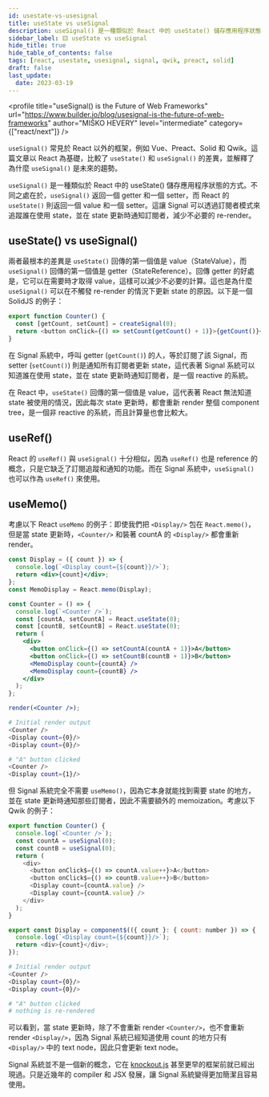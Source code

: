 ```yaml
---
id: usestate-vs-usesignal
title: useState vs useSignal
description: useSignal() 是一種類似於 React 中的 useState() 儲存應用程序狀態的方式。不同之處在於，useSignal() 返回一個 getter 和一個 setter，而 React 的 useState() 則返回一個 value 和一個 setter。這讓 Signal 可以透過訂閱者模式來追蹤誰在使用 state，並在 state 更新時通知訂閱者，減少不必要的 re-render。
sidebar_label: 🟨 useState vs useSignal
hide_title: true
hide_table_of_contents: false
tags: [react, usestate, usesignal, signal, qwik, preact, solid]
draft: false
last_update:
  date: 2023-03-19
---
```


<profile
  title="useSignal() is the Future of Web Frameworks"
  url="https://www.builder.io/blog/usesignal-is-the-future-of-web-frameworks"
  author="MIŠKO HEVERY"
  level="intermediate"
  category={["react/next"]}
/>

`useSignal()` 常見於 React 以外的框架，例如 Vue、Preact、Solid 和 Qwik。這篇文章以 React 為基礎，比較了 `useState()` 和 `useSignal()` 的差異，並解釋了為什麼 `useSignal()` 是未來的趨勢。

`useSignal()` 是一種類似於 React 中的 useState() 儲存應用程序狀態的方式。不同之處在於，`useSignal()` 返回一個 getter 和一個 setter，而 React 的 `useState()` 則返回一個 value 和一個 setter。這讓 Signal 可以透過訂閱者模式來追蹤誰在使用 state，並在 state 更新時通知訂閱者，減少不必要的 re-render。

## useState() vs useSignal()

兩者最根本的差異是 `useState()` 回傳的第一個值是 value（StateValue），而 `useSignal()` 回傳的第一個值是 getter（StateReference）。回傳 getter 的好處是，它可以在需要時才取得 value，這樣可以減少不必要的計算。這也是為什麼 `useSignal()` 可以在不觸發 re-render 的情況下更新 state 的原因。以下是一個 SolidJS 的例子：

```js title="SolidJS Counter with useSignal()"
export function Counter() {
  const [getCount, setCount] = createSignal(0);
  return <button onClick={() => setCount(getCount() + 1)}>{getCount()}</button>;
}
```

在 Signal 系統中，呼叫 getter (`getCount()`) 的人，等於訂閱了該 Signal，而 setter (`setCount()`) 則是通知所有訂閱者更新 state，這代表著 Signal 系統可以知道誰在使用 state，並在 state 更新時通知訂閱者，是一個 reactive 的系統。

在 React 中，`useState()` 回傳的第一個值是 value，這代表著 React 無法知道 state 被使用的情況，因此每次 state 更新時，都會重新 render 整個 component tree，是一個非 reactive 的系統，而且計算量也會比較大。

## useRef()

React 的 `useRef()` 與 `useSignal()` 十分相似，因為 `useRef()` 也是 reference 的概念，只是它缺乏了訂閱追蹤和通知的功能。而在 Signal 系統中，`useSignal()` 也可以作為 `useRef()` 來使用。

## useMemo()

考慮以下 React `useMemo` 的例子：即使我們把 `<Display/>` 包在 `React.memo()`，但是當 state 更新時，`<Counter/>` 和裝著 countA 的 `<Display/>` 都會重新 render。

```jsx title="React useMemo()" live noInline
const Display = ({ count }) => {
  console.log(`<Display count={${count}}/>`);
  return <div>{count}</div>;
};
const MemoDisplay = React.memo(Display);

const Counter = () => {
  console.log(`<Counter />`);
  const [countA, setCountA] = React.useState(0);
  const [countB, setCountB] = React.useState(0);
  return (
    <div>
      <button onClick={() => setCountA(countA + 1)}>A</button>
      <button onClick={() => setCountB(countB + 1)}>B</button>
      <MemoDisplay count={countA} />
      <MemoDisplay count={countB} />
    </div>
  );
};

render(<Counter />);
```

```bash title="Console output"
# Initial render output
<Counter />
<Display count={0}/>
<Display count={0}/>

# "A" button clicked
<Counter />
<Display count={1}/>
```

但 Signal 系統完全不需要 `useMemo()`，因為它本身就能找到需要 state 的地方，並在 state 更新時通知那些訂閱者，因此不需要額外的 memoization。考慮以下 Qwik 的例子：

```js title="Qwik Counter with useSignal()"
export function Counter() {
  console.log(`<Counter />`);
  const countA = useSignal(0);
  const countB = useSignal(0);
  return (
    <div>
      <button onClick$={() => countA.value++}>A</button>
      <button onClick$={() => countB.value++}>B</button>
      <Display count={countA.value} />
      <Display count={countA.value} />
    </div>
  );
}

export const Display = component$(({ count }: { count: number }) => {
  console.log(`<Display count={${count}}/>`);
  return <div>{count}</div>;
});
```

```bash title="Console output"
# Initial render output
<Counter />
<Display count={0}/>
<Display count={0}/>

# "A" button clicked
# nothing is re-rendered
```

可以看到，當 state 更新時，除了不會重新 render `<Counter/>`，也不會重新 render `<Display/>`，因為 Signal 系統已經知道使用 count 的地方只有 `<Display/>` 中的 text node，因此只會更新 text node。

Signal 系統並不是一個新的概念，它在 [knockout.js](https://knockoutjs.com/) 甚至更早的框架前就已經出現過。只是近幾年的 compiler 和 JSX 發展，讓 Signal 系統變得更加簡潔且容易使用。

